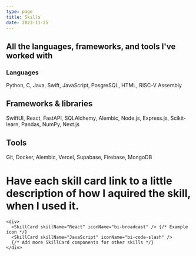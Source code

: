 ```yaml
---
type: page
title: Skills
date: 2023-11-25
---
```


## All the languages, frameworks, and tools I've worked with
### Languages
Python, C, Java, Swift, JavaScript, PosgreSQL, HTML, RISC-V Assembly


## Frameworks & libraries
SwiftUI, React, FastAPI, SQLAlchemy, Alembic, Node.js, Express.js, Scikit-learn, Pandas, NumPy, Next.js

## Tools
Git, Docker, Alembic, Vercel, Supabase, Firebase, MongoDB

# Have each skill card link to a little description of how I aquired the skill, when I used it. 
    
    <div>
      <SkillCard skillName="React" iconName="bi-broadcast" /> {/* Example icon */}
      <SkillCard skillName="JavaScript" iconName="bi-code-slash" />
      {/* Add more SkillCard components for other skills */}
    </div>